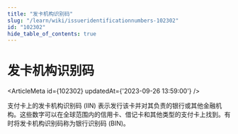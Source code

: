 ```yaml
---
title: "发卡机构识别码"
slug: "/learn/wiki/issueridentificationnumbers-102302"
id: "102302"
hide_table_of_contents: true
---
```



# 发卡机构识别码

<ArticleMeta id={102302} updatedAt={'2023-09-26 13:59:00'} />
<div className='border-solid border-b border-t-0 my-4 border-[var(--ifm-color-gray-300)]' />

支付卡上的发卡机构识别码 (IIN) 表示发行该卡并对其负责的银行或其他金融机构。这些数字可以在全球范围内的信用卡、借记卡和其他类型的支付卡上找到。有时将发卡机构识别码称为银行识别码 (BIN)。
